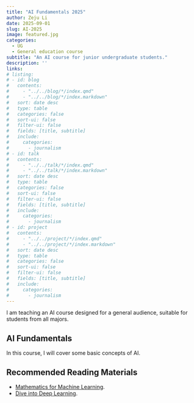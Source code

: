 ```yaml
---
title: "AI Fundamentals 2025"
author: Zeju Li
date: 2025-09-01
slug: AI-2025
image: featured.jpg
categories:
  - UG
  - General education course
subtitle: "An AI course for junior undergraduate students."
description: ''
links:
# listing: 
# - id: blog
#   contents: 
#     - "../../blog/*/index.qmd"
#     - "../../blog/*/index.markdown"
#   sort: date desc
#   type: table
#   categories: false
#   sort-ui: false
#   filter-ui: false
#   fields: [title, subtitle]
#   include:
#     categories:
#       - journalism
# - id: talk
#   contents: 
#     - "../../talk/*/index.qmd"
#     - "../../talk/*/index.markdown"
#   sort: date desc
#   type: table
#   categories: false
#   sort-ui: false
#   filter-ui: false
#   fields: [title, subtitle]
#   include:
#     categories:
#       - journalism
# - id: project
#   contents: 
#     - "../../project/*/index.qmd"
#     - "../../project/*/index.markdown"
#   sort: date desc
#   type: table
#   categories: false
#   sort-ui: false
#   filter-ui: false
#   fields: [title, subtitle]
#   include:
#     categories:
#       - journalism
---
```


I am teaching an AI course designed for a general audience, suitable for students from all majors.

## AI Fundamentals

In this course, I will cover some basic concepts of AI.

## Recommended Reading Materials

- [Mathematics for Machine Learning](https://mml-book.github.io/).
- [Dive into Deep Learning](https://d2l.ai/).